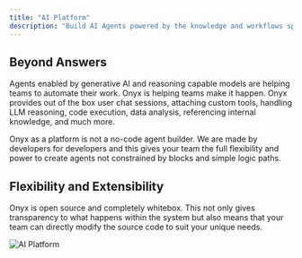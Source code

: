 ```yaml
---
title: "AI Platform"
description: "Build AI Agents powered by the knowledge and workflows specific to your organization."
---
```


## Beyond Answers

Agents enabled by generative AI and reasoning capable models are helping teams to automate their work. Onyx is helping teams make it happen.
Onyx provides out of the box user chat sessions, attaching custom tools, handling LLM reasoning, code execution, data analysis, referencing
internal knowledge, and much more.

Onyx as a platform is not a no-code agent builder. We are made by developers for developers and this gives your team the full flexibility and
power to create agents not constrained by blocks and simple logic paths.

## Flexibility and Extensibility

Onyx is open source and completely whitebox. This not only gives transparency to what happens within the system but also means that your team can
directly modify the source code to suit your unique needs.

![AI Platform](/images/more/use_cases/AIPlatform.png)
